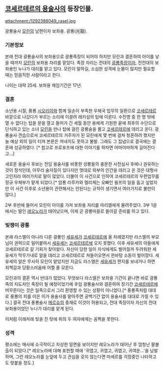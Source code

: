 == [[코세르테르의 용술사]]의 등장인물. ==

attachment:/1292388049_rasel.jpg

광룡술사 [[모린]]의 남편이자 보좌용. 광룡(光龍).

=== 기본정보 ===
본래 전대 광룡술사의 보좌용으로 광룡족장이 되어야 하지만 모린과 결혼하여 아이를 낳을 때까지 [[모린]]의 보좌용 자리를 맡았다. 족장 자리는 전대의 [[광룡족장]]이자, 전전대의 보좌용인 누나가 대리를 맡고 있다. 모린이 말하길, 소심한 성격에 눈물이 많지만 필요할 때는 믿음직한 사람이라고 한다.

나이는 대략 25세. 보좌용 재임기간은 17년.


=== 결혼 ===
소년용 시절, 풍룡 [[시오리아]]와 함께 일손이 부족한 우체국 업무의 일환으로 [[코세르테르]] 바깥으로 나갔다가 부르는 소리에 이끌려 레키섬의 탑에 이른다. 수천명 중 한 명 밖에 열 수 없다는 탑을 문을 열고 들어가 긴 세월 동안 용에게 기원한 끝에 최후의 수단으로 단식하고 있는 소녀 [[모린]]을 만나 탑에 걸린 광룡술을 풀고 [[코세르테르]]에 데리고 온다. 광룡술사 견습으로서 코세르테르의 거주자가 된 모린에게 몇 번에 걸쳐 청혼하려 했지만 늘 예상 외의 일이 터져 본론은 꺼내지도 못하고 불발. 그래도 그 집념으로 결국에는 결혼에 성공하였다. [* 참고로 프로포즈에 대한 이야기를 하자면 어마어마하게 길어진다고...]

새로운 용술사 후보는 전임 용술사를 비롯한 성룡들의 충분한 사전심사 후에나 권유하는 것이 정석인데, 아무리 술자질이 있다지만 멋대로 외부의 인간을 데리고 온 것은 대형사고인지라 여러가지로 말이 많았다.
더불어 이 사건으로 인하여 코세르테르의 우편업무를 정규 우체부가 맡게 되었다.[* 암룡 라루카와 엘리제는 오빠인 윌프의 일을 돕고 싶었지만 이 사건 이후로 소년용이 관련해서는 안된다는 규칙이 생기면서 여러가지로 불만이 많다.]

2부 후반에 들어서 모린이 아이를 가져 보좌용 자리를 마리엘에게 물려주었다. 3부 1권에서는 딸인 [[레오노라]]가 태어났으며, 이제 곧 광룡마을로 돌아갈 준비를 하고 있다.



=== 빚쟁이 광룡 ===
본래 라스엘이 아니라 다른 광룡인 [[세유세]]가 [[코세르테르]]에 올 차례였지만 라스엘의 부모님이 권력으로 밀어붙여서 [[세유세]]는 [[코세르테르]]에 오지 못했다. 이후 세유세의 아들에게 코세르테르로 갈 기회가 찾아왔다. 자신이 당한 일이 자식에게도 벌어질까 두려워한 세유세가 막무가내로 알을 데리고 코세르테르로 쳐들어오면서 한바탕 소동이 벌어졌다. 세유세의 알은 무사히 모린이 맡았지만 지금도 라스엘은 [[세유세]]가 편지를 보내거나 하면 죄책감과 당황스러움에 어쩔 줄 모른다.

모린과의 결혼 역시 반대가 많았다. 무엇보다 라스엘은 보좌용 기간이 끝나면 바로 광룡족의 지도자인 족장이 될 예정이었기에 후임 광룡술사와 결혼하여 장기간 [[코세르테르]]에 머무른다는 것은 일족으로서 그리 환영할 수 있는 상황이 아니었다.[* 풍룡족처럼 대대로 풍룡의 피를 이은 이가 용술사를 맡아주면 공백기간 없이 용술사를 대대로 가질 수 있다.] 결국 전대 풍룡술사 [[메르슈]]의 중재로 이것이 허용되고, 전대 족장이자 자신의 전대 보좌용이었던 누나가 대리를 맡게 된다.

이처럼 이래저래 빚을 진 탓에 위의 두 여자에게는 꼼짝을 못한다.


=== 성격 ===
평소에는 매사에 소극적이고 자상한 일면을 보이지만 레오노라가 태어난 후 엄청난 팔불출이 되었다.[* 레오노라에 대해 표현할 때에 '귀엽고, 귀엽고, 귀엽고, 귀여운...'을 남발하며, 그런 레오노라를 눈앞에 두고 관심을 갖지 않는다면 마세르를 걱정중인 나타하고도 맞붙을 정도.]


